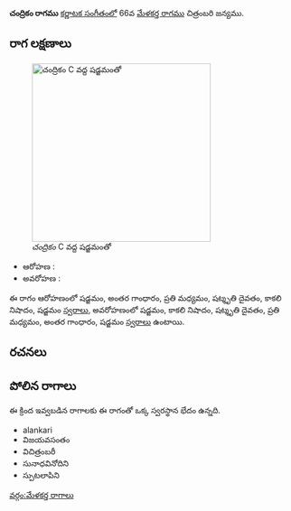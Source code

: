{{Infobox ragam
	| name          	= చంద్రికం
	| synonym	    	= 
	| mela          	= 
	| chakra        	= 
	| janaka        	= 
	| type          	= ఔదవ
	| arohanam      	= {{svaraC|S|G3|M2|D3|N3|S'}} 
	| avarohanam    	= {{svaraC|S'|N3|D3|M2|G3|S}}
	| jeeva         	=
	| chhaya        	=
	| nyasa         	=
	| vishesha      	= 
	| equivalent  		= 
}}
{{కర్ణాటక సంగీత రాగాలు}}
'''చంద్రికం రాగము''' [[కర్ణాటక సంగీతం]]లో 66వ [[మేళకర్త రాగము]]  చిత్రంబరి జన్యము. 


==రాగ లక్షణాలు==
[[Image:candrikam_kb2wiki.png|thumb|right|316px|''చంద్రికం'' C వద్ద షడ్జమంతో]]

* ఆరోహణ : {{svaraC|S|G3|M2|D3|N3|S'}} 
* అవరోహణ : {{svaraC|S'|N3|D3|M2|G3|S}}

ఈ రాగం ఆరోహణంలో షడ్జమం, అంతర గాంధారం, ప్రతి మధ్యమం, షట్శృతి దైవతం, కాకలి  నిషాదం, షడ్జమం [[స్వరాలు]], అవరోహణంలో షడ్జమం, కాకలి  నిషాదం, షట్శృతి దైవతం, ప్రతి మధ్యమం, అంతర గాంధారం, షడ్జమం [[స్వరాలు]] ఉంటాయి.

==రచనలు==



==పోలిన రాగాలు==
ఈ క్రింద ఇవ్వబడిన రాగాలకు ఈ రాగంతో ఒక్క స్వరస్థాన భేదం ఉన్నది.
* alankari
* విజయవసంతం
* విచిత్రంబరీ
* సునాధవినోదిని
* స్పుటలాపిని



[[వర్గం:మేళకర్త రాగాలు]]
